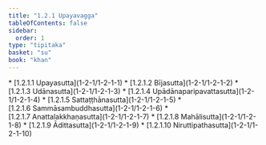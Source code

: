 ```yaml
---
title: "1.2.1 Upayavagga"
tableOfContents: false
sidebar:
  order: 1
type: "tipitaka"
basket: "su"
book: "khan"
---
```



<DynamicBreadcrumb />



<TableOfContents book="khan" section="1.2.1">
* [1.2.1.1 Upayasutta](1-2-1/1-2-1-1)
* [1.2.1.2 Bījasutta](1-2-1/1-2-1-2)
* [1.2.1.3 Udānasutta](1-2-1/1-2-1-3)
* [1.2.1.4 Upādānaparipavattasutta](1-2-1/1-2-1-4)
* [1.2.1.5 Sattaṭṭhānasutta](1-2-1/1-2-1-5)
* [1.2.1.6 Sammāsambuddhasutta](1-2-1/1-2-1-6)
* [1.2.1.7 Anattalakkhaṇasutta](1-2-1/1-2-1-7)
* [1.2.1.8 Mahālisutta](1-2-1/1-2-1-8)
* [1.2.1.9 Ādittasutta](1-2-1/1-2-1-9)
* [1.2.1.10 Niruttipathasutta](1-2-1/1-2-1-10)
</TableOfContents>